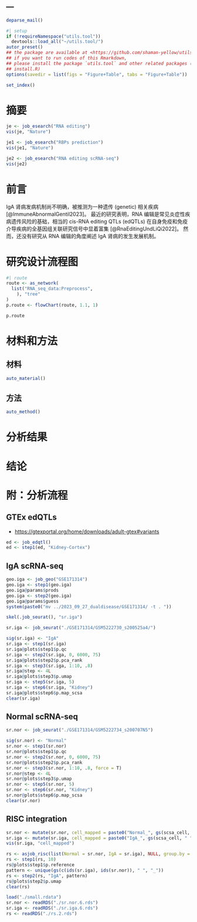 ---
---

```r
deparse_mail()
```

```r
#| setup
if (!requireNamespace("utils.tool"))
  devtools::load_all("~/utils.tool/")
autor_preset()
## the package are available at <https://github.com/shaman-yellow/utils.tool>
## if you want to run codes of this Rmarkdown,
## please install the package `utils.tool` and other related packages (run
## install.R)
options(savedir = list(figs = "Figure+Table", tabs = "Figure+Table"))
```

```r
set_index()
```

# 摘要 {#abstract}

```r
je <- job_esearch("RNA editing")
vis(je, "Nature")

je1 <- job_esearch("RBPs prediction")
vis(je1, "Nature")

je2 <- job_esearch("RNA editing scRNA-seq")
vis(je2)
```

# 前言 {#introduction}

IgA 肾病发病机制尚不明确，被推测为一种遗传 (genetic) 相关疾病 [@ImmuneAbnormalGentil2023]。
最近的研究表明，RNA 编辑是常见炎症性疾病遗传风险的基础，相当的 cis-RNA editing QTLs (edQTLs) 在自身免疫和免疫介导疾病的全基因组关联研究信号中显着富集 [@RnaEditingUndLiQi2022]。
然而，还没有研究从 RNA 编辑的角度阐述 IgA 肾病的发生发展机制。

# 研究设计流程图 {#route}

```r
#| route
route <- as_network(
  list("RNA_seq_data:Preprocess",
    ), "tree"
)
p.route <- flowChart(route, 1.1, 1)
```

```r
p.route
```

# 材料和方法 {#methods}

## 材料

```r
auto_material()
```

## 方法

```r
auto_method()
```

# 分析结果 {#results}

# 结论 {#dis}

# 附：分析流程 {#workflow}

## GTEx edQTLs

- <https://gtexportal.org/home/downloads/adult-gtex#variants>

```r
ed <- job_edqtl()
ed <- step1(ed, "Kidney-Cortex")
```

## IgA scRNA-seq

```r
geo.iga <- job_geo("GSE171314")
geo.iga <- step1(geo.iga)
geo.iga@params$prods
geo.iga <- step2(geo.iga)
geo.iga@params$guess
system(paste0("mv ../2023_09_27_dualdisease/GSE171314/ -t . "))
```

```r
skel(.job_seurat(), "sr.iga")

sr.iga <- job_seurat("./GSE171314/GSM5222730_s200525a4/")

sig(sr.iga) <- "IgA"
sr.iga <- step1(sr.iga)
sr.iga@plots$step1$p.qc
sr.iga <- step2(sr.iga, 0, 6000, 75)
sr.iga@plots$step2$p.pca_rank
sr.iga <- step3(sr.iga, 1:10, .8)
sr.iga@step <- 4L
sr.iga@plots$step3$p.umap
sr.iga <- step5(sr.iga, 5)
sr.iga <- step6(sr.iga, "Kidney")
sr.iga@plots$step6$p.map_scsa
clear(sr.iga)
```

## Normal scRNA-seq

```r
sr.nor <- job_seurat("./GSE171314/GSM5222734_s200707N5")

sig(sr.nor) <- "Normal"
sr.nor <- step1(sr.nor)
sr.nor@plots$step1$p.qc
sr.nor <- step2(sr.nor, 0, 6000, 75)
sr.nor@plots$step2$p.pca_rank
sr.nor <- step3(sr.nor, 1:10, .8, force = T)
sr.nor@step <- 4L
sr.nor@plots$step3$p.umap
sr.nor <- step5(sr.nor, 5)
sr.nor <- step6(sr.nor, "Kidney")
sr.nor@plots$step6$p.map_scsa
clear(sr.nor)

```

## RISC integration

```r
sr.nor <- mutate(sr.nor, cell_mapped = paste0("Normal_", gs(scsa_cell, " ", "_")))
sr.iga <- mutate(sr.iga, cell_mapped = paste0("IgA_", gs(scsa_cell, " ", "_")))
vis(sr.iga, "cell_mapped")

rs <- asjob_risc(list(Normal = sr.nor, IgA = sr.iga), NULL, group.by = "cell_mapped")
rs <- step1(rs, 10)
rs@plots$step1$p.reference
pattern <- unique(gs(c(ids(sr.iga), ids(sr.nor)), " ", "_"))
rs <- step2(rs, "IgA", pattern)
rs@plots$step2$p.umap
clear(rs)
```



```r
load("./small.rdata")
sr.nor <- readRDS("./sr.nor.6.rds")
sr.iga <- readRDS("./sr.iga.6.rds")
rs <- readRDS("./rs.2.rds")
```
